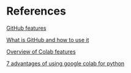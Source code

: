 #  References {-}

[GitHub features](https://github.com/features)

[What is GitHub and how to use it](https://www.simplilearn.com/tutorials/git-tutorial/what-is-github)

[Overview of Colab features](https://colab.research.google.com/notebooks/basic_features_overview.ipynb?hl=en#scrollTo=KR921S_OQSHG)

[7 advantages of using google colab for python](https://python.plainenglish.io/7-advantages-of-using-google-colab-for-python-82ac5166fd4b)

